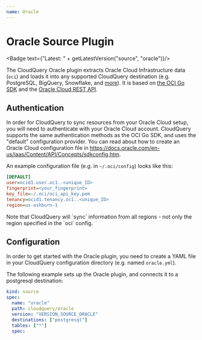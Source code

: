 ```yaml
---
name: Oracle
---
```

# Oracle Source Plugin


<Badge text={"Latest: " + getLatestVersion("source", "oracle")}/>

The CloudQuery Oracle plugin extracts Oracle Cloud Infrastructure data (`oci`) and loads it into any supported CloudQuery destination (e.g. PostgreSQL, BigQuery, Snowflake, and [more](/docs/plugins/destinations/overview)). It is based on [the OCI Go SDK](https://github.com/oracle/oci-go-sdk) and the [Oracle Cloud REST API](https://docs.oracle.com/en-us/iaas/api/#/).

## Authentication

In order for CloudQuery to sync resources from your Oracle Cloud setup, you will need to authenticate with your Oracle Cloud account.
CloudQuery supports the same authentication methods as the OCI Go SDK, and uses the "default" configuration provider. You can read about how to create an Oracle Cloud configuration file in https://docs.oracle.com/en-us/iaas/Content/API/Concepts/sdkconfig.htm.

An example configuration file (e.g. in `~/.oci/config`) looks like this:

```ini copy
[DEFAULT]
user=ocid1.user.oc1..<unique_ID>
fingerprint=<your_fingerprint>
key_file=~/.oci/oci_api_key.pem
tenancy=ocid1.tenancy.oc1..<unique_ID>
region=us-ashburn-1
```

<Callout type="info">
Note that CloudQuery will `sync` information from all regions - not only the region specified in the `oci` config.
</Callout>

## Configuration

In order to get started with the Oracle plugin, you need to create a YAML file in your CloudQuery configuration directory (e.g. named `oracle.yml`).

The following example sets up the Oracle plugin, and connects it to a postgresql destination:

```yaml copy
kind: source
spec:
  name: "oracle"
  path: cloudquery/oracle
  version: "VERSION_SOURCE_ORACLE" 
  destinations: ["postgresql"]
  tables: ["*"]
  spec:
```